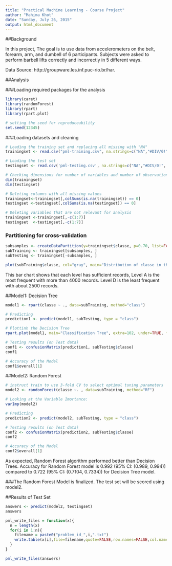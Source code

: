 ```yaml
---
title: "Practical Machine Learning - Course Project"
author: "Mahima Khot"
date: "Sunday, July 26, 2015"
output: html_document
---
```



##Background

In this project, The goal is to use data from accelerometers on the belt, forearm, arm, and dumbell of 6 participants. Subjects were asked to perform barbell lifts correctly and incorrectly in 5 different ways. 

Data Source: http://groupware.les.inf.puc-rio.br/har.

##Analysis

###Loading required packages for the analysis
```r
library(caret)
library(randomForest)
library(rpart)
library(rpart.plot)

# setting the seed for reproduceability
set.seed(12345)
```

###Loading datasets and cleaning

```r
# Loading the training set and replacing all missing with "NA"
trainingset <- read.csv("pml-training.csv", na.strings=c("NA","#DIV/0!", ""))

# Loading the test set 
testingset <- read.csv('pml-testing.csv', na.strings=c("NA","#DIV/0!", ""))

# Checking dimensions for number of variables and number of observations
dim(trainingset)
dim(testingset)

# Deleting columns with all missing values
trainingset<-trainingset[,colSums(is.na(trainingset)) == 0]
testingset <-testingset[,colSums(is.na(testingset)) == 0]

# Deleting variables that are not relevant for analysis
trainingset <-trainingset[,-c(1:7)]
testingset  <-testingset[,-c(1:7)]
```

### Partitioning for cross-validation

```r
subsamples <- createDataPartition(y=trainingset$classe, p=0.70, list=FALSE)
subTraining <- trainingset[subsamples, ] 
subTesting <- trainingset[-subsamples, ]

plot(subTraining$classe, col="gray", main="Distribution of classe in the Training data set", xlab="classe levels", ylab="Frequency")
```

This bar chart shows that each level has sufficient records, Level A is the most frequent with more than 4000 records. Level D is the least frequent with about 2500 records.

##Model1: Decision Tree
```r
model1 <- rpart(classe ~ ., data=subTraining, method="class")

# Predicting
prediction1 <- predict(model1, subTesting, type = "class")

# Plottinh the Decision Tree
rpart.plot(model1, main="Classification Tree", extra=102, under=TRUE, faclen=0)

# Testing results (on Test data)
conf1 <- confusionMatrix(prediction1, subTesting$classe)
conf1

# Accuracy of the Model
conf1$overall[1]
```

##Model2: Random Forest
```r

# instruct train to use 3-fold CV to select optimal tuning parameters
model2 <- randomForest(classe ~. , data=subTraining, method="RF")

# Looking at the Variable Imortance:
varImp(model2)

# Predicting
prediction2 <- predict(model2, subTesting, type = "class")

# Testing results (on Test data)
conf2 <- confusionMatrix(prediction2, subTesting$classe)
conf2

# Accuracy of the Model
conf2$overall[1]

```

As expected, Random Forest algorithm performed better than Decision Trees.
Accuracy for Random Forest model is 0.992 (95% CI: (0.989, 0.994)) compared to 0.722 (95% CI: (0.7104, 0.7334)) for Decision Tree model. 

###The Random Forest Model is finalized. The test set will be scored using model2.


##Results of Test Set

```r
answers <- predict(model2, testingset)
answers

pml_write_files = function(x){
  n = length(x)
  for(i in 1:n){
    filename = paste0("problem_id_",i,".txt")
    write.table(x[i],file=filename,quote=FALSE,row.names=FALSE,col.names=FALSE)
  }
}

pml_write_files(answers)
```
